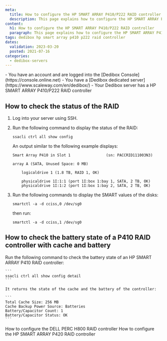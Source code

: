 ```yaml
---
meta:
  title: How to configure the HP SMART ARRAY P410/P222 RAID controller
  description: This page explains how to configure the HP SMART ARRAY P410/P222 RAID RAID controller
content:
  h1: How to configure the HP SMART ARRAY P410/P222 RAID controller
  paragraph: This page explains how to configure the HP SMART ARRAY P410/P222 RAID RAID controller
tags: dedibox hp smart array p410 p222 raid controller 
dates:
  validation: 2023-03-20
  posted: 2021-07-16
categories:
  - dedibox-servers
---
```


<Message type="requirement">
  - You have an account and are logged into the [Dedibox Console](https://console.online.net)
  - You have a [Dedibox dedicated server](https://www.scaleway.com/en/dedibox/)
  - Your Dedibox server has a HP SMART ARRAY P410/P222 RAID controller
</Message>

## How to check the status of the RAID

1. Log into your server using SSH.
2.  Run the following command to display the status of the RAID:
    ```
    ssacli ctrl all show config
    ```

    An output similar to the following example displays: 

    ```
    Smart Array P410 in Slot 1                (sn: PACCRID111003N3)

    array A (SATA, Unused Space: 0 MB)

        logicaldrive 1 (1.8 TB, RAID 1, OK)

        physicaldrive 1I:1:1 (port 1I:box 1:bay 1, SATA, 2 TB, OK)
        physicaldrive 1I:1:2 (port 1I:box 1:bay 2, SATA, 2 TB, OK)
    ```
3. Run the following commands to display the SMART values of the disks:
    ```
    smartctl -a -d cciss,0 /dev/sg0
    ```

    then run:

    ```
    smartctl -a -d cciss,1 /dev/sg0
    ```

## How to check the battery state of a P410 RAID controller with cache and battery

Run the following command to check the battery state of an HP SMART ARRAY P410 RAID controller:

    ```
    ssacli ctrl all show config detail
    ```

    It returns the state of the cache and the battery of the controller:

    ```
    Total Cache Size: 256 MB
    Cache Backup Power Source: Batteries
    Battery/Capacitor Count: 1
    Battery/Capacitor Status: OK
    ```


<Navigation title="See Also">
  <PreviousButton to="/bare-metal/hardware/reference-content/configure-dell-perc-h800/">How to configure the DELL PERC H800 RAID controller</PreviousButton>
  <NextButton to="/bare-metal/hardware/reference-content/configure-hp-smart-array-p420/">How to configure the HP SMART ARRAY P420 RAID controller</NextButton>
</Navigation>
